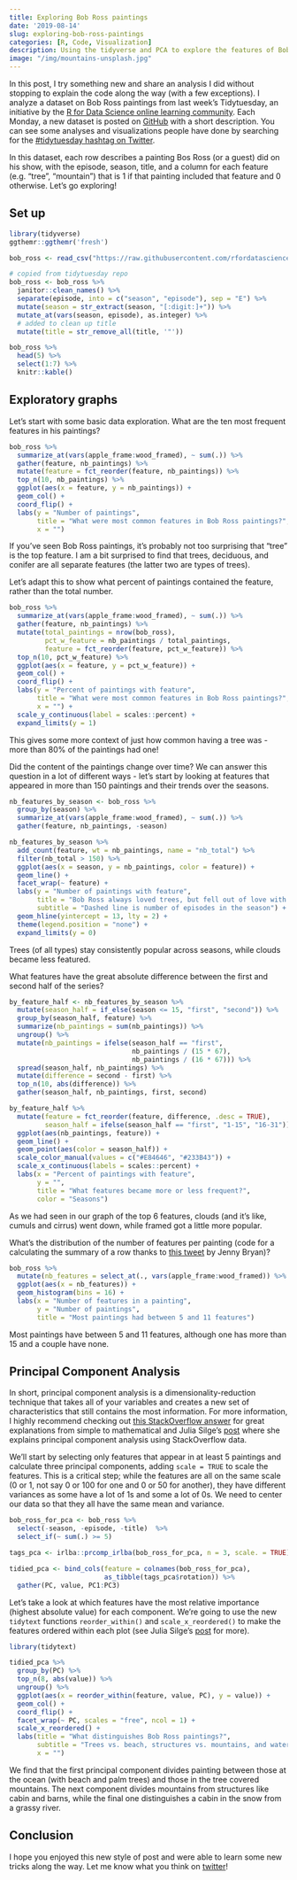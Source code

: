 ```yaml
---
title: Exploring Bob Ross paintings
date: '2019-08-14'
slug: exploring-bob-ross-paintings
categories: [R, Code, Visualization]
description: Using the tidyverse and PCA to explore the features of Bob Ross' paintings. 
image: "/img/mountains-unsplash.jpg"
---
```


<!-- 
cover img: https://unsplash.com/photos/r53rNKb_7s8
artist: Bob Canning
licence: unsplash free-to-use 
-->

In this post, I try something new and share an analysis I did without stopping to explain the code along the way (with a few exceptions). I analyze a dataset on Bob Ross paintings from last week's Tidytuesday, an initiative by the [R for Data Science online learning community](https://www.rfordatasci.com/). Each Monday, a new dataset is posted on [GitHub](https://github.com/rfordatascience/tidytuesday) with a short description. You can see some analyses and visualizations people have done by searching for the [#tidytuesday hashtag on Twitter](https://twitter.com/search?q=%23tidytuesday). 

In this dataset, each row describes a painting Bos Ross (or a guest) did on his show, with the episode, season, title, and a column for each feature (e.g. "tree", "mountain") that is 1 if that painting included that feature and 0 otherwise. Let's go exploring! 

## Set up

```r
library(tidyverse)
ggthemr::ggthemr('fresh')

bob_ross <- read_csv("https://raw.githubusercontent.com/rfordatascience/tidytuesday/master/data/2019/2019-08-06/bob-ross.csv")

# copied from tidytuesday repo
bob_ross <- bob_ross %>%
  janitor::clean_names() %>% 
  separate(episode, into = c("season", "episode"), sep = "E") %>% 
  mutate(season = str_extract(season, "[:digit:]+")) %>% 
  mutate_at(vars(season, episode), as.integer) %>%
  # added to clean up title
  mutate(title = str_remove_all(title, '"')) 

bob_ross %>%
  head(5) %>%
  select(1:7) %>%
  knitr::kable()
```

## Exploratory graphs

Let's start with some basic data exploration. What are the ten most frequent features in his paintings?

```r
bob_ross %>%
  summarize_at(vars(apple_frame:wood_framed), ~ sum(.)) %>%
  gather(feature, nb_paintings) %>%
  mutate(feature = fct_reorder(feature, nb_paintings)) %>%
  top_n(10, nb_paintings) %>%
  ggplot(aes(x = feature, y = nb_paintings)) + 
  geom_col() + 
  coord_flip() + 
  labs(y = "Number of paintings", 
       title = "What were most common features in Bob Ross paintings?",
       x = "")
```

If you've seen Bob Ross paintings, it's probably not too surprising that "tree" is the top feature. I am a bit surprised to find that trees, deciduous, and conifer are all separate features (the latter two are types of trees). 

Let's adapt this to show what percent of paintings contained the feature, rather than the total number. 

```r
bob_ross %>%
  summarize_at(vars(apple_frame:wood_framed), ~ sum(.)) %>%
  gather(feature, nb_paintings) %>%
  mutate(total_paintings = nrow(bob_ross),
         pct_w_feature = nb_paintings / total_paintings,
         feature = fct_reorder(feature, pct_w_feature)) %>%
  top_n(10, pct_w_feature) %>%
  ggplot(aes(x = feature, y = pct_w_feature)) + 
  geom_col() + 
  coord_flip() + 
  labs(y = "Percent of paintings with feature", 
       title = "What were most common features in Bob Ross paintings?",
       x = "") + 
  scale_y_continuous(label = scales::percent) + 
  expand_limits(y = 1)
```

This gives some more context of just how common having a tree was - more than 80% of the paintings had one!

Did the content of the paintings change over time? We can answer this question in a lot of different ways - let's start by looking at features that appeared in more than 150 paintings and their trends over the seasons. 

```r
nb_features_by_season <- bob_ross %>%
  group_by(season) %>%
  summarize_at(vars(apple_frame:wood_framed), ~ sum(.)) %>%
  gather(feature, nb_paintings, -season)
```

```r
nb_features_by_season %>%
  add_count(feature, wt = nb_paintings, name = "nb_total") %>%
  filter(nb_total > 150) %>%
  ggplot(aes(x = season, y = nb_paintings, color = feature)) + 
  geom_line() + 
  facet_wrap(~ feature) + 
  labs(y = "Number of paintings with feature",
       title = "Bob Ross always loved trees, but fell out of love with clouds",
       subtitle = "Dashed line is number of episodes in the season") + 
  geom_hline(yintercept = 13, lty = 2) + 
  theme(legend.position = "none") + 
  expand_limits(y = 0)
```

Trees (of all types) stay consistently popular across seasons, while clouds became less featured.

What features have the great absolute difference between the first and second half of the series? 

```r
by_feature_half <- nb_features_by_season %>%
  mutate(season_half = if_else(season <= 15, "first", "second")) %>%
  group_by(season_half, feature) %>%
  summarize(nb_paintings = sum(nb_paintings)) %>%
  ungroup() %>%
  mutate(nb_paintings = ifelse(season_half == "first", 
                               nb_paintings / (15 * 67), 
                               nb_paintings / (16 * 67))) %>%
  spread(season_half, nb_paintings) %>%
  mutate(difference = second - first) %>%
  top_n(10, abs(difference)) %>%
  gather(season_half, nb_paintings, first, second)

by_feature_half %>%
  mutate(feature = fct_reorder(feature, difference, .desc = TRUE),
         season_half = ifelse(season_half == "first", "1-15", "16-31")) %>%
  ggplot(aes(nb_paintings, feature)) +
  geom_line() +
  geom_point(aes(color = season_half)) +
  scale_color_manual(values = c("#E84646", "#233B43")) + 
  scale_x_continuous(labels = scales::percent) + 
  labs(x = "Percent of paintings with feature",
       y = "",
       title = "What features became more or less frequent?",
       color = "Seasons")
```

As we had seen in our graph of the top 6 features, clouds (and it's like, cumuls and cirrus) went down, while framed got a little more popular. 

What's the distribution of the number of features per painting (code for a calculating the summary of a row thanks to [this tweet](https://twitter.com/JennyBryan/status/1158571075388575745) by Jenny Bryan)? 

```r
bob_ross %>%
  mutate(nb_features = select_at(., vars(apple_frame:wood_framed)) %>% pmap_dbl(sum)) %>%
  ggplot(aes(x = nb_features)) + 
  geom_histogram(bins = 16) + 
  labs(x = "Number of features in a painting",
       y = "Number of paintings",
       title = "Most paintings had between 5 and 11 features")
```

Most paintings have between 5 and 11 features, although one has more than 15 and a couple have none. 

## Principal Component Analysis

In short, principal component analysis is a dimensionality-reduction technique that takes all of your variables and creates a new set of characteristics that still contains the most information. For more information, I highly recommend checking out [this StackOverflow answer](https://stats.stackexchange.com/questions/2691/making-sense-of-principal-component-analysis-eigenvectors-eigenvalues) for great explanations from simple to mathematical and Julia Silge's [post](https://juliasilge.com/blog/stack-overflow-pca/) where she explains principal component analysis using StackOverflow data.

We'll start by selecting only features that appear in at least 5 paintings and calculate three principal components, adding `scale = TRUE` to scale the features. This is a critical step; while the features are all on the same scale (0 or 1, not say 0 or 100 for one and 0 or 50 for another), they have different variances as some have a lot of 1s and some a lot of 0s. We need to center our data so that they all have the same mean and variance.

```r
bob_ross_for_pca <- bob_ross %>% 
  select(-season, -episode, -title)  %>%
  select_if(~ sum(.) >= 5)
```

```r
tags_pca <- irlba::prcomp_irlba(bob_ross_for_pca, n = 3, scale. = TRUE)

tidied_pca <- bind_cols(feature = colnames(bob_ross_for_pca),
                        as_tibble(tags_pca$rotation)) %>%
  gather(PC, value, PC1:PC3)
```

Let's take a look at which features have the most relative importance (highest absolute value) for each component. We're going to use the new `tidytext` functions `reorder_within()` and `scale_x_reordered()` to make the features ordered within each plot (see Julia Silge's [post](https://juliasilge.com/blog/reorder-within/) for more).

```r
library(tidytext)

tidied_pca %>%
  group_by(PC) %>%
  top_n(8, abs(value)) %>%
  ungroup() %>%
  ggplot(aes(x = reorder_within(feature, value, PC), y = value)) +
  geom_col() + 
  coord_flip() + 
  facet_wrap(~ PC, scales = "free", ncol = 1) + 
  scale_x_reordered() + 
  labs(title = "What distinguishes Bob Ross paintings?",
       subtitle = "Trees vs. beach, structures vs. mountains, and water vs. winter structures", y = "Relative importance in principal component",
       x = "")
```

We find that the first principal component divides painting between those at the ocean (with beach and palm trees) and those in the tree covered mountains. The next component divides mountains from structures like cabin and barns, while the final one distinguishes a cabin in the snow from a grassy river. 

## Conclusion 

I hope you enjoyed this new style of post and were able to learn some new tricks along the way. Let me know what you think on [twitter](https://twitter.com/robinson_es)! 
